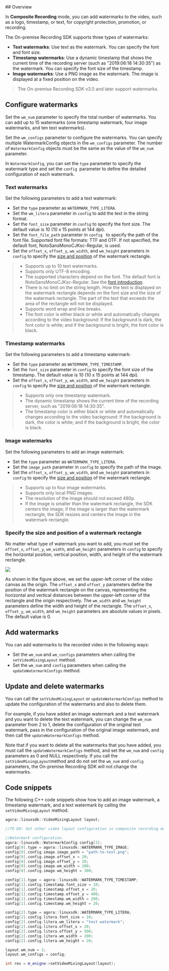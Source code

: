 <PlatformWrapper platform="linux-cpp">
## Overview

In **Composite Recording** mode, you can add watermarks to the video, such as a logo, timestamp, or text, for copyright protection, promotion, or recording.

The On-premise Recording SDK supports three types of watermarks:

- **Text watermarks**: Use text as the watermark. You can specify the font and font size.
- **Timestamp watermarks**: Use a dynamic timestamp that shows the current time of the recording server (such as "2019:06:18 14:30:35") as the watermark. You can specify the font size of the timestamp.
- **Image watermarks**: Use a PNG image as the watermark. The image is displayed at a fixed position on the video.

> The On-premise Recording SDK v3.0 and later support watermarks.

## Configure watermarks

Set the `wm_num` parameter to specify the total number of watermarks. You can add up to 15 watermarks (one timestamp watermark, four image watermarks, and ten text watermarks).

Set the `wm_configs` parameter to configure the watermarks. You can specify multiple WatermarkConfig objects in the `wm_configs` parameter. The number of `WatermarkConfig` objects must be the same as the value of the `wm_num` parameter.

In `WatermarkConfig`, you can set the `type` parameter to specify the watermark type and set the `config `parameter to define the detailed configuration of each watermark.

### Text watermarks

Set the following parameters to add a text watermark:
- Set the `type` parameter as `WATERMARK_TYPE_LITERA`.
- Set the `wm_litera` parameter in `config` to add the text in the string format.
- Set the `font_size` parameter in `config` to specify the font size. The default value is 10 (10 x 15 points at 144 dpi).
- Set the `font_file_path` parameter in `config ` to specify the path of the font file. Supported font file formats: TTF and OTF. If not specified, the default font, NotoSansMonoCJKsc-Regular, is used.
- Set the `offset_x`, `offset_y`, `wm_width`, and `wm_height` parameters in `config` to specify the [size and position](#size) of the watermark rectangle.

> - Supports up to 10 text watermarks.
> - Supports only UTF-8 encoding.
> - The supported characters depend on the font. The default font is NotoSansMonoCJKsc-Regular. See the [font introduction](https://www.google.com/get/noto/help/cjk/).
> - There is no limit on the string length. How the text is displayed on the watermark rectangle depends on the font size and the size of the watermark rectangle. The part of the text that exceeds the area of the rectangle will not be displayed.
> - Supports word wrap and line breaks.
> - The font color is either black or white and automatically changes according to the video background: If the background is dark, the font color is white; and if the background is bright, the font color is black.

### Timestamp watermarks

Set the following parameters to add a timestamp watermark:
- Set the `type` parameter as `WATERMARK_TYPE_TIMESTAMP`.
- Set the `font_size` parameter in `config` to specify the font size of the timestamp. The default value is 10 (10 x 15 points at 144 dpi).
- Set the `offset_x`, `offset_y`, `wm_width`, and `wm_height` parameters in `config` to specify the [size and position](#size) of the watermark rectangle.

> - Supports only one timestamp watermark.
> - The dynamic timestamp shows the current time of the recording server, such as "2019:06:18 14:30:35".
> - The timestamp color is either black or white and automatically changes according to the video background: If the background is dark, the color is white; and if the background is bright, the color is black.

### Image watermarks

Set the following parameters to add an image watermark:
- Set the `type` parameter as `WATERMARK_TYPE_LITERA`.
- Set the `image_path` parameter in `config` to specify the path of the image.
- Set the `offset_x`, `offset_y`, `wm_width`, and `wm_height` parameters in `config` to specify the [size and position](#size) of the watermark rectangle.

> - Supports up to four image watermarks.
> - Supports only local PNG images.
> - The resolution of the image should not exceed 480p.
> - If the image is smaller than the watermark rectangle, the SDK centers the image; if the image is larger than the watermark rectangle, the SDK resizes and centers the image in the watermark rectangle.

### <a name= "size"></a>Specify the size and position of a watermark rectangle

No matter what type of watermark you want to add, you must set the `offset_x`, `offset_y`, `wm_width`, and `wm_height` parameters in `config` to specify the horizontal position, vertical position, width, and height of the watermark rectangle.

![](https://web-cdn.agora.io/docs-files/1564741820900)

As shown in the figure above, we set the upper-left corner of the video canvas as the origin. The `offset_x` and `offset_y` parameters define the position of the watermark rectangle on the canvas, representing the horizontal and vertical distances between the upper-left corner of the rectangle and the origin respectively. The `wm_width` and `wm_height` parameters define the width and height of the rectangle. The `offset_x`, `offset_y`, `wm_width`, and `wm_height` parameters are absolute values in pixels. The default value is 0.

## Add watermarks

You can add watermarks to the recorded video in the following ways:

- Set the `wm_num` and `wm_configs` parameters when calling the `setVideoMixingLayout` method.
- Set the `wm_num` and `config` parameters when calling the `updateWatermarkConfigs` method.

## Update and delete watermarks

You can call the `setVideoMixingLayout` or `updateWatermarkConfigs` method to update the configuration of the watermarks and also to delete them.

For example, if you have added an image watermark and a text watermark and you want to delete the text watermark, you can change the `wm_num` parameter from 2 to 1, delete the configuration of the original text watermark, pass in the configuration of the original image watermark, and then call the `updateWatermarkConfigs` method.

Note that if you want to delete all the watermarks that you have added, you must call the `updateWatermarkConfigs` method, and set the `wm_num` and `config` parameters as 0 and NULL respectively. If you call the `setVideoMixingLayout`method and do not set the `wm_num` and `config` parameters, the On-premise Recording SDK will not change the watermarks.

## Code snippets

The following C++ code snippets show how to add an image watermark, a timestamp watermark, and a text watermark by calling the `setVideoMixingLayout` method.

```cpp
agora::linuxsdk::VideoMixingLayout layout;

//TO DO: Set other video layout configuration in composite recording mode here.

//Watermark configuration.
agora::linuxsdk::WatermarkConfig config[3];
config[0].type = agora::linuxsdk::WATERMARK_TYPE_IMAGE;
config[0].config.image.image_path = "path-to-test.png";
config[0].config.image.offset_x = 20;
config[0].config.image.offset_y = 20;
config[0].config.image.wm_width = 200;
config[0].config.image.wm_height = 300;

config[1].type = agora::linuxsdk::WATERMARK_TYPE_TIMESTAMP;
config[1].config.timestamp.font_size = 10;
config[1].config.timestamp.offset_x = 20;
config[1].config.timestamp.offset_y = 400;
config[1].config.timestamp.wm_width = 200;
config[1].config.timestamp.wm_height = 20;

config[2].type = agora::linuxsdk::WATERMARK_TYPE_LITERA;
config[2].config.litera.font_size = 10;
config[2].config.litera.wm_litera = "test watermark";
config[2].config.litera.offset_x = 20;
config[2].config.litera.offset_y = 500;
config[2].config.litera.wm_width = 200;
config[2].config.litera.wm_height = 20;

layout.wm_num = 3;
layout.wm_configs = config;

int res = m_enigne->setVideoMixingLayout(layout);
```

</PlatformWrapper>